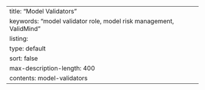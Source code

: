 ---
title: "Model Validators"
keywords: "model validator role, model risk management, ValidMind"
listing: 
  type: default
  sort: false
  max-description-length: 400
  contents: model-validators
---